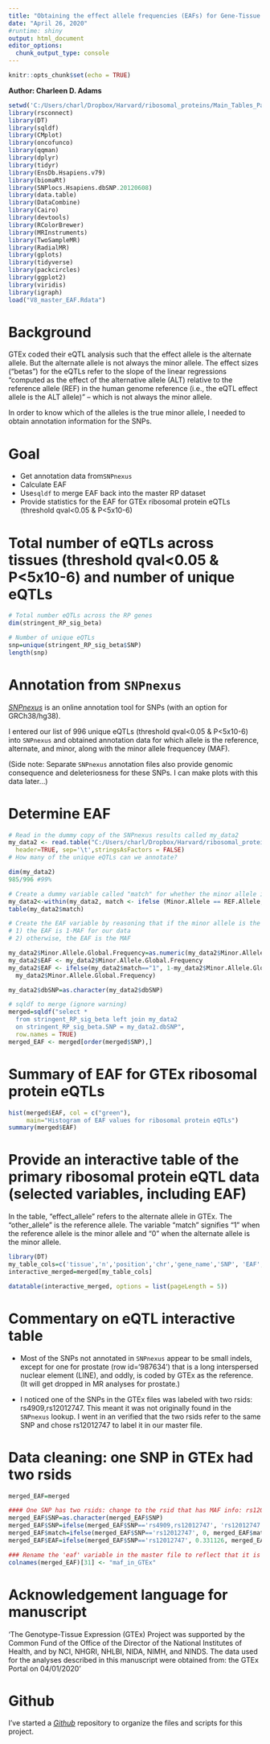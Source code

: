 ---
title: "Obtaining the effect allele frequencies (EAFs) for Gene-Tissue Expression (GTEx) ribosomal protein (RP) expression quantitative trait loci (eQTL)"
date: "April 26, 2020"
#runtime: shiny
output: html_document
editor_options: 
  chunk_output_type: console
---

```{r setup, include=FALSE}
knitr::opts_chunk$set(echo = TRUE)
```

**Author: Charleen D. Adams**

```{r, include=FALSE}
setwd('C:/Users/charl/Dropbox/Harvard/ribosomal_proteins/Main_Tables_Paper/v8/')
library(rsconnect)
library(DT)
library(sqldf)
library(CMplot)
library(oncofunco)
library(qqman)
library(dplyr)
library(tidyr)
library(EnsDb.Hsapiens.v79)
library(biomaRt)
library(SNPlocs.Hsapiens.dbSNP.20120608)
library(data.table)
library(DataCombine)
library(Cairo)
library(devtools)
library(RColorBrewer)
library(MRInstruments)
library(TwoSampleMR)
library(RadialMR)
library(gplots)
library(tidyverse)
library(packcircles)
library(ggplot2)
library(viridis)
library(igraph)
load("V8_master_EAF.Rdata")
```

# Background

GTEx coded their eQTL analysis such that the effect allele is the alternate allele. But the alternate allele is not always the minor allele. The effect sizes ("betas") for the eQTLs refer to the slope of the linear regressions "computed as the effect of the alternative allele (ALT) relative to the reference allele (REF) in the human genome reference (i.e., the eQTL effect allele is the ALT allele)" -- which is not always the minor allele.

In order to know which of the alleles is the true minor allele, I needed to obtain annotation information for the SNPs. 

# Goal

- Get annotation data from`SNPnexus`
- Calculate EAF
- Use`sqldf` to merge EAF back into the master RP dataset
- Provide statistics for the EAF for GTEx ribosomal protein eQTLs (threshold qval<0.05 & P<5x10-6)

# Total number of eQTLs across tissues (threshold qval<0.05 & P<5x10-6) and number of unique eQTLs
```{r}
# Total number eQTLs across the RP genes 
dim(stringent_RP_sig_beta)

# Number of unique eQTLs
snp=unique(stringent_RP_sig_beta$SNP)
length(snp)
```
# Annotation from `SNPnexus`

[*SNPnexus*](https://www.snp-nexus.org/v4/) is an online annotation tool for SNPs (with an option for GRCh38/hg38). 

I entered our list of 996 unique eQTLs (threshold qval<0.05 & P<5x10-6) into `SNPnexus` and obtained annotation data for which allele is the reference, alternate, and minor, along with the minor allele frequencey (MAF).

(Side note: Separate `SNPnexus` annotation files also provide genomic consequence and deleteriosness for these SNPs. I can make plots with this data later...)

# Determine EAF
```{r, message=FALSE, warning=FALSE}
# Read in the dummy copy of the SNPnexus results called my_data2
my_data2 <- read.table("C:/Users/charl/Dropbox/Harvard/ribosomal_proteins/Main_Tables_Paper/v8/gen_coords_v8_unique.txt", 
  header=TRUE, sep='\t',stringsAsFactors = FALSE)
# How many of the unique eQTLs can we annotate?

dim(my_data2)
985/996 #99%

# Create a dummy variable called "match" for whether the minor allele is the reference allele (1=yes)
my_data2<-within(my_data2, match <- ifelse (Minor.Allele == REF.Allele,1,0))
table(my_data2$match)

# Create the EAF variable by reasoning that if the minor allele is the references allele, then
# 1) the EAF is 1-MAF for our data 
# 2) otherwise, the EAF is the MAF

my_data2$Minor.Allele.Global.Frequency=as.numeric(my_data2$Minor.Allele.Global.Frequency)
my_data2$EAF <- my_data2$Minor.Allele.Global.Frequency
my_data2$EAF <- ifelse(my_data2$match=="1", 1-my_data2$Minor.Allele.Global.Frequency, 
  my_data2$Minor.Allele.Global.Frequency)

my_data2$dbSNP=as.character(my_data2$dbSNP)

# sqldf to merge (ignore warning)
merged=sqldf("select * 
  from stringent_RP_sig_beta left join my_data2 
  on stringent_RP_sig_beta.SNP = my_data2.dbSNP", 
  row.names = TRUE)
merged_EAF <- merged[order(merged$SNP),]

```
# Summary of EAF for GTEx ribosomal protein eQTLs

```{r}
hist(merged$EAF, col = c("green"),
     main="Histogram of EAF values for ribosomal protein eQTLs")
summary(merged$EAF)
```
# Provide an interactive table of the primary ribosomal protein eQTL data (selected variables, including EAF)

In the table, "effect_allele" refers to the alternate allele in GTEx. The "other_allele" is the reference allele.
The variable "match" signifies "1" when the reference allele is the minor allele and "0" when the alternate allele is the minor allele.

```{r, warning=FALSE}
library(DT)
my_table_cols=c('tissue','n','position','chr','gene_name','SNP', 'EAF','match','effect_allele', 'other_allele','beta','pval', 'qval','se' )
interactive_merged=merged[my_table_cols]

datatable(interactive_merged, options = list(pageLength = 5))
```

# Commentary on eQTL interactive table 

- Most of the SNPs not annotated in `SNPnexus` appear to be small indels, except for one for prostate (row id='987634') that is a long interspersed nuclear element (LINE), and oddly, is coded by GTEx as the reference. (It will get dropped in MR analyses for prostate.) 

- I noticed one of the SNPs in the GTEx files was labeled with two rsids: rs4909,rs12012747. This meant it was not originally found in the `SNPnexus` lookup. I went in an verified that the two rsids refer to the same SNP and chose rs12012747 to label it in our master file. 


# Data cleaning: one SNP in GTEx had two rsids
```{r}
merged_EAF=merged

#### One SNP has two rsids: change to the rsid that has MAF info: rs12012747
merged_EAF$SNP=as.character(merged_EAF$SNP)
merged_EAF$SNP=ifelse(merged_EAF$SNP=='rs4909,rs12012747', 'rs12012747', merged_EAF$SNP)
merged_EAF$match=ifelse(merged_EAF$SNP=='rs12012747', 0, merged_EAF$match)
merged_EAF$EAF=ifelse(merged_EAF$SNP=='rs12012747', 0.331126, merged_EAF$EAF)

### Rename the 'eaf' variable in the master file to reflect that it is the MAF in GTEx (not the actual EAF; the actual EAF is labled 'EAF')
colnames(merged_EAF)[31] <- "maf_in_GTEx"
```

# Acknowledgement language for manuscript
'The Genotype-Tissue Expression (GTEx) Project was supported by the Common Fund of the Office of the Director of the National Institutes of Health, and by NCI, NHGRI, NHLBI, NIDA, NIMH, and NINDS. The data used for the analyses described in this manuscript were obtained from: the GTEx Portal on 04/01/2020' 

# Github
I've started a [*Github*](https://github.com/charleendadams/ribosomal_protein_eQTLs) repository to organize the files and scripts for this project. 
